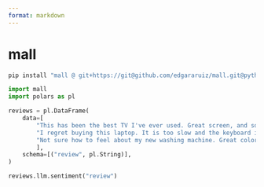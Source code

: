 ```yaml
---
format: markdown
---
```


# mall



```python
pip install "mall @ git+https://git@github.com/edgararuiz/mall.git@python#subdirectory=python"
```

```python
import mall 
import polars as pl

reviews = pl.DataFrame(
    data=[
        "This has been the best TV I've ever used. Great screen, and sound.", 
        "I regret buying this laptop. It is too slow and the keyboard is too noisy",
        "Not sure how to feel about my new washing machine. Great color, but hard to figure"
        ],
    schema=[("review", pl.String)],
)

reviews.llm.sentiment("review")
```
